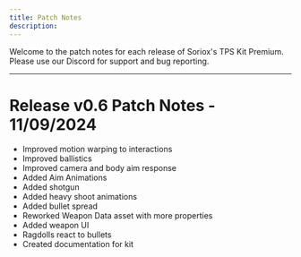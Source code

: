 ```yaml
---
title: Patch Notes
description: 
---
```


Welcome to the patch notes for each release of Soriox's TPS Kit Premium. Please use our Discord for support and bug reporting.

---

# Release v0.6 Patch Notes - 11/09/2024

- Improved motion warping to interactions
- Improved ballistics
- Improved camera and body aim response
- Added Aim Animations
- Added shotgun
- Added heavy shoot animations
- Added bullet spread
- Reworked Weapon Data asset with more properties
- Added weapon UI
- Ragdolls react to bullets
- Created documentation for kit